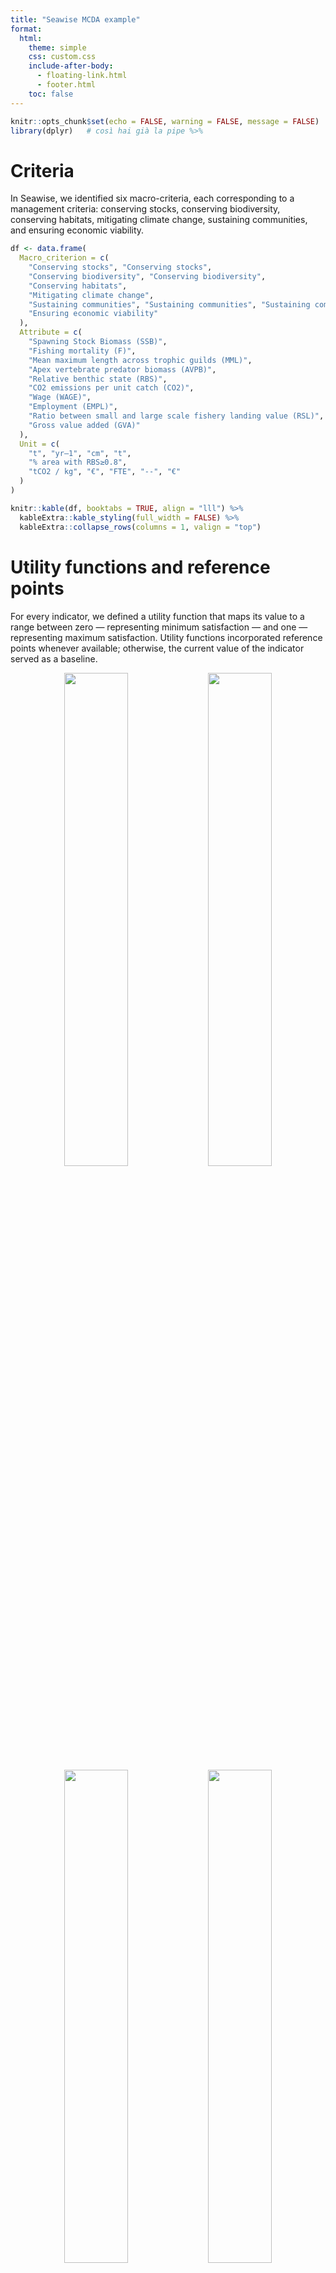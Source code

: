 ```yaml
---
title: "Seawise MCDA example"
format:
  html:
    theme: simple
    css: custom.css
    include-after-body:
      - floating-link.html
      - footer.html
    toc: false
---
```


```r
knitr::opts_chunk$set(echo = FALSE, warning = FALSE, message = FALSE)
library(dplyr)   # così hai già la pipe %>%
```


# Criteria

In Seawise, we identified six macro-criteria, each corresponding to a management criteria: conserving stocks, conserving biodiversity, conserving habitats, mitigating climate change, sustaining communities, and ensuring economic viability.   


```r
df <- data.frame(
  Macro_criterion = c(
    "Conserving stocks", "Conserving stocks",
    "Conserving biodiversity", "Conserving biodiversity",
    "Conserving habitats",
    "Mitigating climate change",
    "Sustaining communities", "Sustaining communities", "Sustaining communities",
    "Ensuring economic viability"
  ),
  Attribute = c(
    "Spawning Stock Biomass (SSB)",
    "Fishing mortality (F)",
    "Mean maximum length across trophic guilds (MML)",
    "Apex vertebrate predator biomass (AVPB)",
    "Relative benthic state (RBS)",
    "CO2 emissions per unit catch (CO2)",
    "Wage (WAGE)",
    "Employment (EMPL)",
    "Ratio between small and large scale fishery landing value (RSL)",
    "Gross value added (GVA)"
  ),
  Unit = c(
    "t", "yr–1", "cm", "t",
    "% area with RBS≥0.8",
    "tCO2 / kg", "€", "FTE", "--", "€"
  )
)

knitr::kable(df, booktabs = TRUE, align = "lll") %>%
  kableExtra::kable_styling(full_width = FALSE) %>%
  kableExtra::collapse_rows(columns = 1, valign = "top")
```

# Utility functions and reference points

For every indicator, we defined a utility function that maps its value to a range between zero — representing minimum satisfaction — and one — representing maximum satisfaction. Utility functions incorporated reference points whenever available; otherwise, the current value of the indicator served as a baseline.

<p align="center">
  <img src="png/utility_F.png" width="45%"/>
  <img src="png/utility_SSB_Bcurrent.png" width="45%"/>
  <img src="png/utility_employment.png" width="45%"/>
  <img src="png/utility_RSL.png" width="45%"/>
</p>

# Alternatives/Scenarios

We defined a number of scenarios based on the combination of time periods, climatic projections and management strategies.

*table with the scenarios here*


